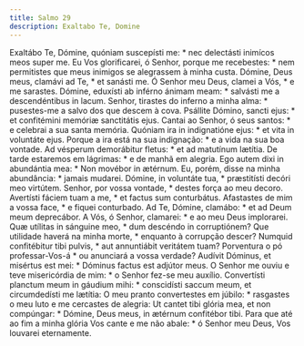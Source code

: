 ```yaml
---
title: Salmo 29
description: Exaltabo Te, Domine
---
```


<div class="grid grid-cols-2 gap-5">
  <span class="text-justify">
    Exaltábo Te, Dómine, quóniam suscepísti me: * nec delectásti inimícos meos
    super me.
  </span>
  <span class="text-justify">
    Eu Vos glorificarei, ó Senhor, porque me recebestes: * nem permitistes que
    meus inimigos se alegrassem à minha custa.
  </span>
  <span class="text-justify">
    Dómine, Deus meus, clamávi ad Te, * et sanásti me.
  </span>
  <span class="text-justify">
    Ó Senhor meu Deus, clamei a Vós, * e me sarastes.
  </span>
  <span class="text-justify">
    Dómine, eduxísti ab inférno ánimam meam: * salvásti me a descendéntibus in
    lacum.
  </span>
  <span class="text-justify">
    Senhor, tirastes do inferno a minha alma: * pusestes-me a salvo dos que
    descem à cova.
  </span>
  <span class="text-justify">
    Psállite Dómino, sancti ejus: * et confitémini memóriæ sanctitátis ejus.
  </span>
  <span class="text-justify">
    Cantai ao Senhor, ó seus santos: * e celebrai a sua santa memória.
  </span>
  <span class="text-justify">
    Quóniam ira in indignatióne ejus: * et vita in voluntáte ejus.
  </span>
  <span class="text-justify">
    Porque a ira está na sua indignação: * e a vida na sua boa vontade.
  </span>
  <span class="text-justify">
    Ad vésperum demorábitur fletus: * et ad matutínum lætítia.
  </span>
  <span class="text-justify">
    De tarde estaremos em lágrimas: * e de manhã em alegria.
  </span>
  <span class="text-justify">
    Ego autem dixi in abundántia mea: * Non movébor in ætérnum.
  </span>
  <span class="text-justify">
    Eu, porém, disse na minha abundância: * jamais mudarei.
  </span>
  <span class="text-justify">
    Dómine, in voluntáte tua, * præstitísti decóri meo virtútem.
  </span>
  <span class="text-justify">
    Senhor, por vossa vontade, * destes força ao meu decoro.
  </span>
  <span class="text-justify">
    Avertísti fáciem tuam a me, * et factus sum conturbátus.
  </span>
  <span class="text-justify">
    Afastastes de mim a vossa face, * e fiquei conturbado.
  </span>
  <span class="text-justify">
    Ad Te, Dómine, clamábo: * et ad Deum meum deprecábor.
  </span>
  <span class="text-justify">
    A Vós, ó Senhor, clamarei: * e ao meu Deus implorarei.
  </span>
  <span class="text-justify">
    Quæ utílitas in sánguine meo, * dum descéndo in corruptiónem?
  </span>
  <span class="text-justify">
    Que utilidade haverá na minha morte, * enquanto à corrupção descer?
  </span>
  <span class="text-justify">
    Numquid confitébitur tibi pulvis, * aut annuntiábit veritátem tuam?
  </span>
  <span class="text-justify">
    Porventura o pó professar-Vos-á * ou anunciará a vossa verdade?
  </span>
  <span class="text-justify">
    Audívit Dóminus, et misértus est mei: * Dóminus factus est adjútor meus.
  </span>
  <span class="text-justify">
    O Senhor me ouviu e teve misericórdia de mim: * o Senhor fez-se meu auxílio.
  </span>
  <span class="text-justify">
    Convertísti planctum meum in gáudium mihi: * conscidísti saccum meum, et
    circumdedísti me lætítia:
  </span>
  <span class="text-justify">
    O meu pranto convertestes em júbilo: * rasgastes o meu luto e me cercastes
    de alegria:
  </span>
  <span class="text-justify">
    Ut cantet tibi glória mea, et non compúngar: * Dómine, Deus meus, in ætérnum
    confitébor tibi.
  </span>
  <span class="text-justify">
    Para que até ao fim a minha glória Vos cante e me não abale: * ó Senhor meu
    Deus, Vos louvarei eternamente.
  </span>
</div>
